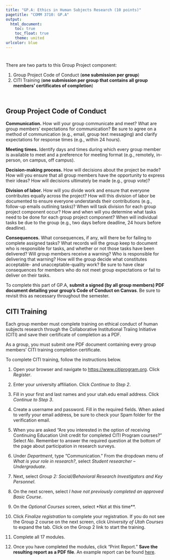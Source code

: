 ```yaml
---
title: "GP.A: Ethics in Human Subjects Research (10 points)"
pagetitle: "COMM 3710: GP.A"
output:
  html_document:
    toc: true
    toc_float: true
    theme: united
urlcolor: blue
---
```


# {.tabset .tabset-fade}
There are two parts to this Group Project component:

1. Group Project Code of Conduct (**one submission per group**)
2. CITI Training (**one submission per group that contains all group members' certificates of completion**)

<br>

## Group Project Code of Conduct
**Communication.** How will your group communicate and meet? What are group members' expectations for communication? Be sure to agree on a method of communication (e.g., email, group text messaging) and clarify expectations for response times (e.g., within 24 hours).

**Meeting times.** Identify days and times during which every group member is available to meet and a preference for meeting format (e.g., remotely, in-person, on campus, off campus).

**Decision-making process.** How will decisions about the project be made? How will you ensure that all group members have the opportunity to express their ideas?	How will decisions ultimately be made (e.g., group vote)?

**Division of labor.** How will you divide work and ensure that everyone contributes equally across the project? How will this division of labor be documented to ensure everyone understands their contributions (e.g., follow-up emails outlining tasks)? When will task division for each group project component occur?	How and when will you determine what tasks need to be done for each group project component? When will individual tasks be due to the group (e.g., two days before deadline, 24 hours before deadline).

**Consequences.** What consequences, if any, will there be for failing to complete assigned tasks? What records will the group keep to document who is responsible for tasks, and whether or not those tasks have been delivered?	Will group members receive a warning? Who is responsible for delivering that warning?	How will the group decide what constitutes acceptable- and unacceptable-quality work? Be sure to have clear consequences for members who do not meet group expectations or fail to deliver on their tasks.

To complete this part of GP.A, **submit a signed (by all group members) PDF document detailing your group's Code of Conduct on Canvas**. Be sure to revisit this as necessary throughout the semester.

## CITI Training
Each group member must complete training on ethical conduct of human subjects research through the Collaborative Institutional Traiing Initiative (CITI) and save their certificate of completion as a PDF.

As a group, you must submit one PDF document containing every group members' CITI training completion certificate.

To complete CITI training, follow the instructions below.

1. Open your browser and navigate to [https://www.citiprogram.org](https://www.citiprogram.org/). Click *Register*.

2. Enter your university affiliation. Click *Continue to Step 2*.

3. Fill in your first and last names and your utah.edu email address. Click *Continue to Step 3*.

4. Create a username and password. Fill in the required fields. When asked to verify your email address, be sure to check your Spam folder for the verification email.

5. When you are asked "Are you interested in the option of receiving Continuing Education Unit credit for completed CITI Program courses?" Select *No*. Remember to answer the required question at the bottom of the page about participation in research surveys.

6. Under *Department*, type "Communication." From the dropdown menu of *What is your role in research?*, select *Student researcher – Undergraduate*.

7. Next, select *Group 2: Social/Behavioral Research Investigators and Key Personnel*.

8. On the next screen, select *I have not previously completed an approved Basic Course*.

9. On the *Optional Courses* screen, select *Not at this time**.

10. Click *Finalize registration* to complete your registration. If you do not see the Group 2 course on the next screen, click *University of Utah Courses* to expand the tab. Click on the Group 2 link to start the training.

11. Complete all 17 modules.

12. Once you have completed the modules, click “Print Report.” **Save the resulting report as a PDF file**. An example report can be found [here](https://utah.instructure.com/files/108105205/download?download_frd=1).

